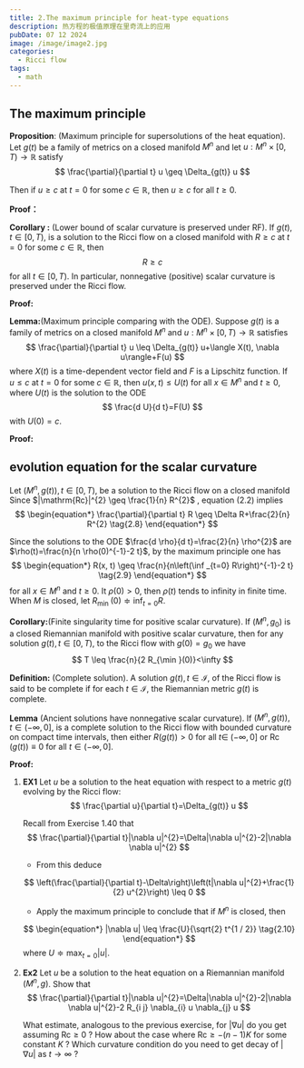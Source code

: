```yaml
---
title: 2.The maximum principle for heat-type equations
description: 热方程的极值原理在里奇流上的应用
pubDate: 07 12 2024
image: /image/image2.jpg
categories:
  - Ricci flow
tags:
  - math
---
```




## The maximum principle 

**Proposition**: (Maximum principle for supersolutions of the heat equation). Let $g(t)$ be a family of metrics on a closed manifold $M^{n}$ and let $u: M^{n} \times[0, T) \rightarrow \mathbb{R}$ satisfy
$$
\frac{\partial}{\partial t} u \geq \Delta_{g(t)} u
$$

Then if $u \geq c$ at $t=0$ for some $c \in \mathbb{R}$, then $u \geq c$ for all $t \geq 0$.

**Proof：**

**Corollary :** (Lower bound of scalar curvature is preserved under RF). If $g(t), t \in[0, T)$, is a solution to the Ricci flow on a closed manifold with $R \geq c$ at $t=0$ for some $c \in \mathbb{R}$, then
$$
R \geq c
$$
for all $t \in[0, T)$. In particular, nonnegative (positive) scalar curvature is preserved under the Ricci flow.

**Proof:**



**Lemma:**(Maximum principle comparing with the ODE). Suppose $g(t)$ is a family of metrics on a closed manifold $M^{n}$ and $u: M^{n} \times[0, T) \rightarrow \mathbb{R}$ satisfies
$$
\frac{\partial}{\partial t} u \leq \Delta_{g(t)} u+\langle X(t), \nabla u\rangle+F(u)
$$
where $X(t)$ is a time-dependent vector field and $F$ is a Lipschitz function. If $u \leq c$ at $t=0$ for some $c \in \mathbb{R}$, then $u(x, t) \leq U(t)$ for all $x \in M^{n}$ and $t \geq 0$, where $U(t)$ is the solution to the ODE
$$
\frac{d U}{d t}=F(U)
$$
with $U(0)=c$.

**Proof:**

##  evolution equation for the scalar curvature

Let $\left(M^{n}, g(t)\right), t \in[0, T)$, be a solution to the Ricci flow on a closed manifold  Since $|\mathrm{Rc}|^{2} \geq \frac{1}{n} R^{2}$ , equation (2.2) implies
$$
\begin{equation*}
\frac{\partial}{\partial t} R \geq \Delta R+\frac{2}{n} R^{2} \tag{2.8}
\end{equation*}
$$

Since the solutions to the ODE $\frac{d \rho}{d t}=\frac{2}{n} \rho^{2}$ are $\rho(t)=\frac{n}{n \rho(0)^{-1}-2 t}$, by the maximum principle one has
$$
\begin{equation*}
R(x, t) \geq \frac{n}{n\left(\inf _{t=0} R\right)^{-1}-2 t} \tag{2.9}
\end{equation*}
$$
for all $x \in M^{n}$ and $t \geq 0$. It $\rho(0)>0$, then $\rho(t)$ tends to infinity in finite time. When $M$ is closed, let $R_{\text {min }}(0) \doteqdot \inf _{t=0} R$. 



 **Corollary:**(Finite singularity time for positive scalar curvature). If $\left(M^{n}, g_{0}\right)$ is a closed Riemannian manifold with positive scalar curvature, then for any solution $g(t), t \in[0, T)$, to the Ricci flow with $g(0)=g_{0}$ we have
$$
T \leq \frac{n}{2 R_{\min }(0)}<\infty
$$



 **Definition:** (Complete solution). A solution $g(t), t \in \mathcal{I}$, of the Ricci flow is said to be complete if for each $t \in \mathcal{I}$, the Riemannian metric $g(t)$ is complete.

 **Lemma**  (Ancient solutions have nonnegative scalar curvature). If $\left(M^{n}, g(t)\right), t \in(-\infty, 0]$, is a complete solution to the Ricci flow with bounded curvature on compact time intervals, then either $R(g(t))>0$ for all $t \in$ $(-\infty, 0]$ or $\operatorname{Rc}(g(t)) \equiv 0$ for all $t \in(-\infty, 0]$.

**Proof:**





1. **EX1** Let $u$ be a solution to the heat equation with respect to a metric $g(t)$ evolving by the Ricci flow:
   $$
   \frac{\partial u}{\partial t}=\Delta_{g(t)} u
   $$

   Recall from Exercise 1.40 that
   $$
   \frac{\partial}{\partial t}|\nabla u|^{2}=\Delta|\nabla u|^{2}-2|\nabla \nabla u|^{2}
   $$
   - From this deduce

   $$
   \left(\frac{\partial}{\partial t}-\Delta\right)\left(t|\nabla u|^{2}+\frac{1}{2} u^{2}\right) \leq 0
   $$
   - Apply the maximum principle to conclude that if $M^{n}$ is closed, then

   $$
   \begin{equation*}
   |\nabla u| \leq \frac{U}{\sqrt{2} t^{1 / 2}} \tag{2.10}
   \end{equation*}
   $$
   where $U \doteqdot \max _{t=0}|u|$.

2. **Ex2** Let $u$ be a solution to the heat equation on a Riemannian manifold $\left(M^{n}, g\right)$. Show that
   $$
   \frac{\partial}{\partial t}|\nabla u|^{2}=\Delta|\nabla u|^{2}-2|\nabla \nabla u|^{2}-2 R_{i j} \nabla_{i} u \nabla_{j} u
   $$

   What estimate, analogous to the previous exercise, for $|\nabla u|$ do you get assuming $\mathrm{Rc} \geq 0$ ? How about the case where $\mathrm{Rc} \geq-(n-1) K$ for some constant $K$ ? Which curvature condition do you need to get decay of $|\nabla u|$ as $t \rightarrow \infty$ ?